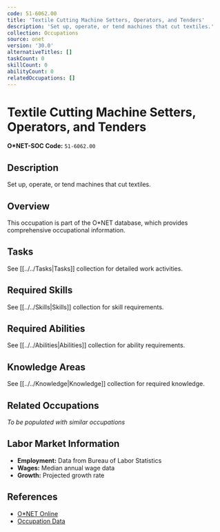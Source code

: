 ```yaml
---
code: 51-6062.00
title: 'Textile Cutting Machine Setters, Operators, and Tenders'
description: 'Set up, operate, or tend machines that cut textiles.'
collection: Occupations
source: onet
version: '30.0'
alternativeTitles: []
taskCount: 0
skillCount: 0
abilityCount: 0
relatedOccupations: []
---
```

# Textile Cutting Machine Setters, Operators, and Tenders

**O*NET-SOC Code:** `51-6062.00`

## Description

Set up, operate, or tend machines that cut textiles.

## Overview

This occupation is part of the O*NET database, which provides comprehensive occupational information.

## Tasks

See [[../../Tasks|Tasks]] collection for detailed work activities.

## Required Skills

See [[../../Skills|Skills]] collection for skill requirements.

## Required Abilities

See [[../../Abilities|Abilities]] collection for ability requirements.

## Knowledge Areas

See [[../../Knowledge|Knowledge]] collection for required knowledge.

## Related Occupations

*To be populated with similar occupations*

## Labor Market Information

- **Employment:** Data from Bureau of Labor Statistics
- **Wages:** Median annual wage data
- **Growth:** Projected growth rate

## References

- [O*NET Online](https://www.onetonline.org/link/summary/51-6062.00)
- [Occupation Data](https://www.onetcenter.org/)
